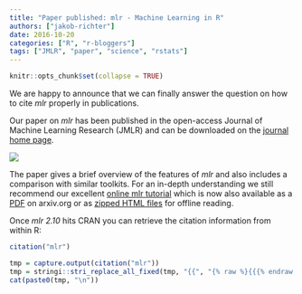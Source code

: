 ```yaml
---
title: "Paper published: mlr - Machine Learning in R"
authors: ["jakob-richter"]
date: 2016-10-20
categories: ["R", "r-bloggers"]
tags: ["JMLR", "paper", "science", "rstats"]
---
```


```r
knitr::opts_chunk$set(collapse = TRUE)
```

We are happy to announce that we can finally answer the question on how to cite *mlr* properly in publications.

Our paper on *mlr* has been published in the open-access Journal of Machine Learning Research (JMLR) and can be downloaded on the [journal home page](http://www.jmlr.org/papers/v17/15-066.html).

[![](/images/2016-10-20-Paper-published-mlr-Machine-Learning-in-R/paper-first-page.png)](http://www.jmlr.org/papers/v17/15-066.html)

The paper gives a brief overview of the features of *mlr* and also includes a comparison with similar toolkits.
For an in-depth understanding we still recommend our excellent [online mlr tutorial](https://mlr-org.github.io/mlr/) which is now also available as a [PDF](https://arxiv.org/abs/1609.06146) on arxiv.org or as [zipped HTML files](https://mlr-org.github.io/mlr/devel/mlr_tutorial.zip) for offline reading.

Once *mlr 2.10* hits CRAN you can retrieve the citation information from within R:

```r
citation("mlr")
```

```r
tmp = capture.output(citation("mlr"))
tmp = stringi::stri_replace_all_fixed(tmp, "{{", "{% raw %}{{{% endraw %}")
cat(paste0(tmp, "\n"))
```
